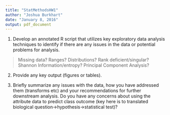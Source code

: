 ```yaml
---
title: "StatMethodsHW1"
author: "Joshua Burkhart"
date: "January 8, 2016"
output: pdf_document
---
```


1. Develop an annotated R script that utilizes key exploratory data analysis techniques to identify if there are any issues in the data or potential problems for analysis.

> Missing data?
> Ranges?
> Distributions?
> Rank deficient/singular?
> Shannon Information/entropy?
> Principal Component Analysis?

2. Provide any key output (figures or tables).

3. Briefly summarize any issues with the data, how you have addressed them (transforms etc) and your recommendations for further downstream analysis. Do you have any concerns about using the attribute data to predict class outcome (key here is to translated biological question->hypothesis->statistical test)?



